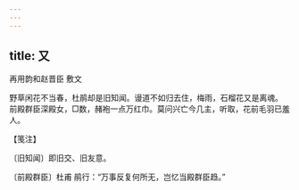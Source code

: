```yaml
---
---
---
```

title: 又
---



再用韵和赵晋臣 敷文





野草闲花不当春，杜鹃却是旧知闻。谩道不如归去住，梅雨，石榴花又是离魂。　前殿群臣深殿女，□数，赭袍一点万红巾。莫问兴亡今几主，听取，花前毛羽已羞人。





【笺注】


〔旧知闻〕即旧交、旧友意。

〔前殿群臣〕杜甫 鹃行：“万事反复何所无，岂忆当殿群臣趋。”